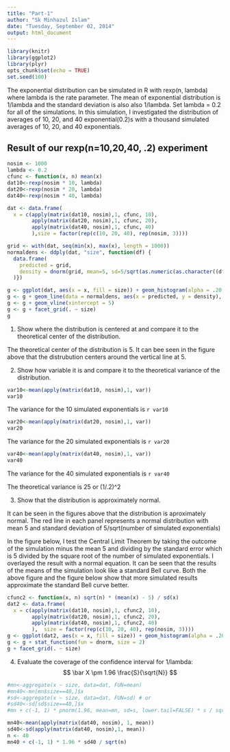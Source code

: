 ```yaml
---
title: "Part-1"
author: "Sk Minhazul Islam"
date: "Tuesday, September 02, 2014"
output: html_document
---
```

```r
library(knitr)
library(ggplot2)
library(plyr)
opts_chunk$set(echo = TRUE)
set.seed(100)
```
The exponential distribution can be simulated in R with rexp(n, lambda) where lambda is the rate parameter. The mean of exponential distribution is 1/lambda and the standard deviation is also also 1/lambda. Set lambda = 0.2 for all of the simulations. In this simulation, I investigated the distribution of averages of 10, 20, and 40 exponential(0.2)s with a thousand simulated averages of 10, 20, and 40 exponentials.

## Result of our rexp(n=10,20,40, .2) experiment

```r
nosim <- 1000
lambda <- 0.2
cfunc <- function(x, n) mean(x)
dat10<-rexp(nosim * 10, lambda)
dat20<-rexp(nosim * 20, lambda)
dat40<-rexp(nosim * 40, lambda)

dat <- data.frame(
  x = c(apply(matrix(dat10, nosim),1, cfunc, 10),
        apply(matrix(dat20, nosim),1, cfunc, 20),
        apply(matrix(dat40, nosim),1, cfunc, 40)
        ),size = factor(rep(c(10, 20, 40), rep(nosim, 3))))

grid <- with(dat, seq(min(x), max(x), length = 1000))
normaldens <- ddply(dat, "size", function(df) {
  data.frame( 
    predicted = grid,
    density = dnorm(grid, mean=5, sd=5/sqrt(as.numeric(as.character((df$size)))))
  )})

g <- ggplot(dat, aes(x = x, fill = size)) + geom_histogram(alpha = .20, binwidth=.3, colour = "black", aes(y = ..density..)) 
g <- g + geom_line(data = normaldens, aes(x = predicted, y = density), colour = "red")
g <- g + geom_vline(xintercept = 5) 
g <- g + facet_grid(. ~ size)
g
```

1. Show where the distribution is centered at and compare it to the theoretical center of the distribution.

The theoretical center of the distribution is 5.  It can bee seen in the figure above that the distrubution centers around the vertical line at 5.

2. Show how variable it is and compare it to the theoretical variance of the distribution.

```r
var10<-mean(apply(matrix(dat10, nosim),1, var))
var10
```
The variance for the 10 simulated exponentials is `r var10`

```r
var20<-mean(apply(matrix(dat20, nosim),1, var))
var20
```
The variance for the 20 simulated exponentials is `r var20`

```r
var40<-mean(apply(matrix(dat40, nosim),1, var))
var40
```
The variance for the 40 simulated exponentials is `r var40`

The theoretical variance is 25 or (1/.2)^2

3. Show that the distribution is approximately normal.

It can be seen in the figures above that the distribution is aproximately normal.  The red line in each panel represents a normal distribution with mean 5 and standard deviation of 5/sqrt(number of simulated exponentials)

In the figure below, I test the Central Limit Theorem by taking the outcome of the simulation minus the mean 5 and dividing by the standard error which is 5 divided by the square root of the number of simulated exponentials.  I overlayed the result with a normal equation.  It can be seen that the results of the means of the simulation look like a standard Bell curve.  Both the above figure and the figure below show that more simulated results approximate the standard Bell curve better.

```r
cfunc2 <- function(x, n) sqrt(n) * (mean(x) - 5) / sd(x)
dat2 <- data.frame(
  x = c(apply(matrix(dat10, nosim),1, cfunc2, 10),
        apply(matrix(dat20, nosim),1, cfunc2, 20),
        apply(matrix(dat40, nosim),1, cfunc2, 40)
        ),  size = factor(rep(c(10, 20, 40), rep(nosim, 3))))
g <- ggplot(dat2, aes(x = x, fill = size)) + geom_histogram(alpha = .20, binwidth=.3, colour = "black", aes(y = ..density..)) 
g <- g + stat_function(fun = dnorm, size = 2)
g + facet_grid(. ~ size)
```

4. Evaluate the coverage of the confidence interval for 1/lambda: $$ \bar X \pm 1.96 \frac{S}{\sqrt{N}} $$ 

```r
#mn<-aggregate(x ~ size, data=dat, FUN=mean)
#mn40<-mn[mn$size==40,]$x
#sd<-aggregate(x ~ size, data=dat, FUN=sd) # or 
#sd40<-sd[sd$size==40,]$x
#mn + c(-1, 1) * pnorm(1.96, mean=mn, sd=s, lower.tail=FALSE) * s / sqrt(n)

mn40<-mean(apply(matrix(dat40, nosim), 1, mean))
sd40<-sd(apply(matrix(dat40, nosim),1, mean))
n <- 40
mn40 + c(-1, 1) * 1.96 * sd40 / sqrt(n)
```
